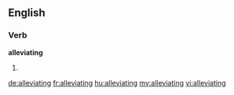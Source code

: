 ==English==

===Verb===
'''alleviating'''

# {{present participle of|alleviate}}

[[de:alleviating]]
[[fr:alleviating]]
[[hu:alleviating]]
[[my:alleviating]]
[[vi:alleviating]]